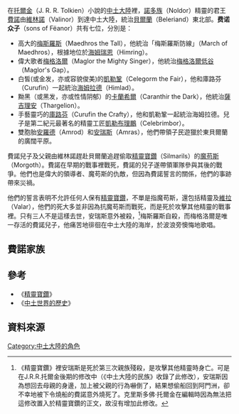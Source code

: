 在[[托爾金|托爾金]]（J. R. R. Tolkien）小說的[[中土大陸|中土大陸]]裡，[[諾多族|諾多族]]（Noldor）精靈的君王[[費諾|費諾]]由[[維林諾|維林諾]]（Valinor）到達中土大陸，統治[[貝爾蘭|貝爾蘭]]（Beleriand）東北部。'''费诺众子'''（sons of Fëanor）共有七位，分別是：

*高大的[[梅斯羅斯|梅斯羅斯]]（Maedhros the Tall），他統治「梅斯羅斯防線」（March of Maedhros），根據地位於[[海姆瑞恩|海姆瑞恩]]（Himring）。
*偉大歌者[[梅格洛爾|梅格洛爾]]（Maglor the Mighty Singer），他統治[[梅格洛爾低谷|梅格洛爾低谷]]（Maglor's Gap）。
*白皙(或金发，亦或容貌俊美)的[[凱勒鞏|凱勒鞏]]（Celegorm the Fair），他和庫路芬（Curufin）一起統治[[海姆拉德|海姆拉德]]（Himlad）。
*黝黑（或黑发，亦或性情阴郁）的[[卡蘭希爾|卡蘭希爾]]（Caranthir the Dark），他統治[[薩吉理安|薩吉理安]]（Thargelion）。
*手藝靈巧的[[庫路芬|庫路芬]]（Curufin the Crafty），他和凱勒鞏一起統治海姆拉德。兒子是第二紀元最著名的精靈工匠[[凱勒布理鵬|凱勒布理鵬]]（Celebrimbor）。
*雙胞胎[[安羅德|安羅德]]（Amrod）和[[安瑞斯|安瑞斯]]（Amras），他們帶領子民遊獵於東貝爾蘭的廣闊平原。

費諾兒子及父親由維林諾趕赴貝爾蘭追趕偷取[[精靈寶鑽_(寶物)|精靈寶鑽]]（Silmarils）的[[魔苟斯|魔苟斯]]（Morgoth）。費諾在早期的戰事裡戰死，費諾的兒子遂帶領軍隊參與其後的戰爭。他們也是偉大的領導者、魔苟斯的仇敵，但因為費諾誓言的關係，他們的事跡帶來災禍。

他們的誓言表明不允許任何人保有[[精靈寶鑽_(寶物)|精靈寶鑽]]，不單是指魔苟斯，還包括精靈及[[維拉|維拉]]（Valar），他們的死大多並非因為抗魔苟斯而戰死，而是死於攻擊其他精靈的戰事裡。只有三人不是這樣去世，安瑞斯意外被殺，<ref>《精靈寶鑽》裡安瑞斯是死於第三次親族殘殺，是攻擊其他精靈時身亡。可是在J.R.R.托爾金後期的修改中（《中土大陸的民族》收錄了此修改），安瑞斯因為想回去母親的身邊，加上被父親的行為嚇倒了，結果想偷船回到阿門洲，卻不幸地被下令燒船的費諾意外燒死了。克里斯多佛·托爾金在編輯時因為無法把這修改置入於精靈寶鑽的正文，故沒有增加此修改。</ref>梅斯羅斯自殺，而梅格洛爾是唯一存活的費諾兒子，他痛苦地徘徊在中土大陸的海岸，於波浪旁懊悔地歌唱。

== 費諾家族 ==

{{familytree/start}}
{{familytree| | FIN |y| MIR | | MAH | | | |FIN=[[芬威|芬威]]|MIR=[[迷瑞爾|迷瑞爾]]|MAH=[[瑪哈坦|瑪哈坦]]}}
{{familytree| | | | |!| | | | | |!| | | | |}}
{{familytree| | | | FEA |~|y|~| NER | | | |FEA=[[費諾|費諾]]|NER=[[諾丹妮爾|諾丹妮爾]]}}
{{familytree| | | | | | | |!| | | | | | | |}}
{{familytree| |,|-|v|-|v|-|+|-|v|-|v|-|.| |}}
{{familytree| MAE |!| CEL |!| CUR |!| AMR |MAE=[[梅斯羅斯|梅斯羅斯]]|CEL=[[凱勒鞏|凱勒鞏]]|CUR=[[庫路芬|庫路芬]]|AMR=[[安瑞斯|安瑞斯]]}}
{{familytree| | | |!| | | |!| |!| |!| | | |}}
{{familytree| | | MAG | | CAR |!| AMR | | |MAG=[[梅格洛爾|梅格洛爾]]|CAR=[[卡蘭希爾|卡蘭希爾]]|AMR=[[安羅德|安羅德]]}}
{{familytree| | | | | | | | | |!| | | | | |}}
{{familytree| | | | | | | | | CEL | | | | |CEL=[[凱勒布理鵬|凱勒布理鵬]]}}
{{familytree/end}}

==參考==
*《[[精靈寶鑽|精靈寶鑽]]》
*《[[中土世界的歷史|中土世界的歷史]]》

==資料來源==
{{reflist}}

[[Category:中土大陸的角色|Category:中土大陸的角色]]